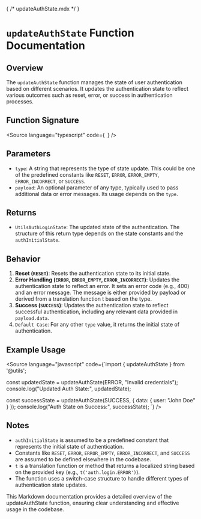 { /* updateAuthState.mdx */ }


<Meta title="Utils/auth/updateAuthState" name="updateAuthState" />

# `updateAuthState` Function Documentation

## Overview
The `updateAuthState` function manages the state of user authentication based on different scenarios. It updates the authentication state to reflect various outcomes such as reset, error, or success in authentication processes.

## Function Signature

<Source
  language="typescript"
  code={`
  `}
/>

## Parameters
- `type`: A string that represents the type of state update. This could be one of the predefined constants like `RESET`, `ERROR`, `ERROR_EMPTY`, `ERROR_INCORRECT`, or `SUCCESS`.
- `payload`: An optional parameter of any type, typically used to pass additional data or error messages. Its usage depends on the `type`.

## Returns
- `UtilsAuthLoginState`: The updated state of the authentication. The structure of this return type depends on the state constants and the `authInitialState`.

## Behavior
1. **Reset (`RESET`)**: Resets the authentication state to its initial state.
2. **Error Handling (`ERROR`, `ERROR_EMPTY`, `ERROR_INCORRECT`)**: Updates the authentication state to reflect an error. It sets an error code (e.g., 400) and an error message. The message is either provided by payload or derived from a translation function t based on the type.
3. **Success (`SUCCESS`)**: Updates the authentication state to reflect successful authentication, including any relevant data provided in `payload.data`.
4. `Default Case`: For any other `type` value, it returns the initial state of authentication.

## Example Usage
<Source
  language="javascript"
  code={`import { updateAuthState } from '@utils';

const updatedState = updateAuthState(ERROR, "Invalid credentials");
console.log("Updated Auth State:", updatedState);

const successState = updateAuthState(SUCCESS, { data: { user: "John Doe" } });
console.log("Auth State on Success:", successState);
  `}
/>

## Notes
- `authInitialState` is assumed to be a predefined constant that represents the initial state of authentication.
- Constants like `RESET`, `ERROR`, `ERROR_EMPTY`, `ERROR_INCORRECT`, and `SUCCESS` are assumed to be defined elsewhere in the codebase.
- `t` is a translation function or method that returns a localized string based on the provided key (e.g., `t('auth.login.ERROR')`).
- The function uses a switch-case structure to handle different types of authentication state updates.

This Markdown documentation provides a detailed overview of the updateAuthState function, ensuring clear understanding and effective usage in the codebase.
